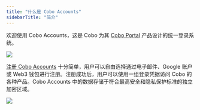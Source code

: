```yaml
---
title: "什么是 Cobo Accounts"
sidebarTitle: "简介"
---
```

欢迎使用 Cobo Accounts，这是 Cobo 为其 [Cobo Portal](/cn/portal/introduction) 产品设计的统一登录系统。

<img src="/cn/images/cobo-accounts/lmj06pNK0IJPiSdTVKbGmNoeMQ-4mlCwbxTAhgxbHFOVAg1OJUznbSp6Tofbykm1MQBA1EVZaVctKyfBYheE-8TZfe8UkZ41dwO6nx6F9-vVYl5BQeO-P3u-yOaniN6p5_uw1Y91dSNosfu-zKCT3ko.svg" className="screenshot_full_screen"/>

[注册 Cobo Accounts](https://accounts.cobo.com/) 十分简单，用户可以自由选择通过电子邮件、Google 账户或 Web3 钱包进行注册。注册成功后，用户可以使用一组登录凭据访问 Cobo 的各种产品。Cobo Accounts 中的数据存储于符合最高安全和隐私保护标准的独立加密区域。

<img src="/cn/images/cobo-accounts/mLmux5N6lIagFO8CxPmbvSCyEGL7w8RcN1UhLSu_afDz1KAEZrQ95Q-JeRA5oaPtWWY0RUZHH1YWcZqSberce8r_XgTaxyWdjHcl3J5xG2YFQQdZmLCECK1o8QQM_80B_Gn9PW55zXc8m-khYztVe8Q.png" className="screenshot_modal"/>